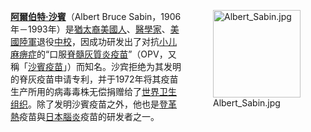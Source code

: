 <div style="float:right;margin-left:0.5em;">
[[File:Albert_Sabin.jpg|140px]]
</div>

'''[[阿爾伯特·沙賓|阿爾伯特·沙賓]]'''（Albert Bruce Sabin，1906年－1993年）是[[猶太裔美國人|猶太裔美國人]]、[[醫學家|醫學家]]、[[美國陸軍|美國陸軍]]退役[[中校|中校]]，因成功研发出了对抗[[小儿麻痹症|小儿麻痹症]]的“口服[[脊髓灰質炎疫苗|脊髓灰質炎疫苗]]”（OPV，又稱「[[沙賓疫苗|沙賓疫苗]]」）而知名。沙宾拒绝为其发明的脊灰疫苗申请专利，并于1972年将其疫苗生产所用的病毒毒株无偿捐赠给了[[世界卫生组织|世界卫生组织]]。除了发明沙賓疫苗之外，他也是[[登革熱|登革熱]]疫苗與[[日本腦炎|日本腦炎]]疫苗的研发者之一。